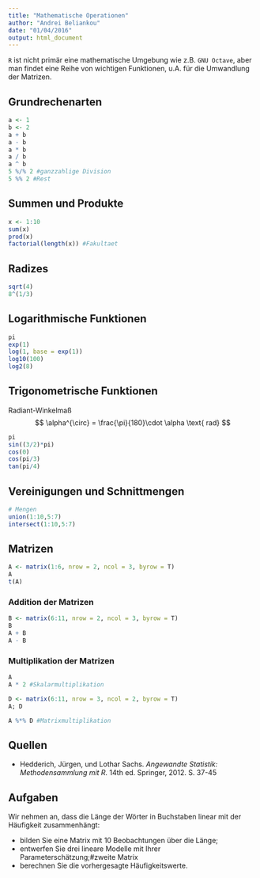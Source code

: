 ```yaml
---
title: "Mathematische Operationen"
author: "Andrei Beliankou"
date: "01/04/2016"
output: html_document
---
```


`R` ist nicht primär eine mathematische Umgebung wie z.B. `GNU Octave`, aber man findet eine Reihe von
wichtigen Funktionen, u.A. für die Umwandlung der Matrizen.

## Grundrechenarten
```r
a <- 1
b <- 2
a + b
a - b
a * b
a / b
a ^ b
5 %/% 2 #ganzzahlige Division
5 %% 2 #Rest
```

## Summen und Produkte
```r
x <- 1:10
sum(x)
prod(x)
factorial(length(x)) #Fakultaet
```

## Radizes 
```r
sqrt(4)
8^(1/3)
```

## Logarithmische Funktionen
```r
pi
exp(1)
log(1, base = exp(1))
log10(100)
log2(8)
```

## Trigonometrische Funktionen
Radiant-Winkelmaß
$$
  \alpha^{\circ} = \frac{\pi}{180}\cdot \alpha \text{ rad} 
$$
```r
pi
sin((3/2)*pi)
cos(0)
cos(pi/3)
tan(pi/4)
```


## Vereinigungen und Schnittmengen
```r
# Mengen
union(1:10,5:7)
intersect(1:10,5:7)
```

## Matrizen
```r
A <- matrix(1:6, nrow = 2, ncol = 3, byrow = T)
A
t(A)
```

### Addition der Matrizen
```r
B <- matrix(6:11, nrow = 2, ncol = 3, byrow = T)
B
A + B
A - B
```

### Multiplikation der Matrizen
```r
A
A * 2 #Skalarmultiplikation

D <- matrix(6:11, nrow = 3, ncol = 2, byrow = T)
A; D

A %*% D #Matrixmultiplikation
```

## Quellen

- Hedderich, Jürgen, und Lothar Sachs. _Angewandte Statistik: Methodensammlung mit R._ 14th ed. Springer, 2012. S. 37-45

## Aufgaben

Wir nehmen an, dass die Länge der Wörter in Buchstaben linear mit der Häufigkeit zusammenhängt:

- bilden Sie eine Matrix mit 10 Beobachtungen über die Länge;
- entwerfen Sie drei lineare Modelle mit Ihrer Parameterschätzung;#zweite Matrix
- berechnen Sie die vorhergesagte Häufigkeitswerte.
